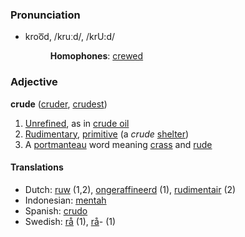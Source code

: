 ===Pronunciation===
*kroo͞d, /kruːd/, /krU:d/
*:'''Homophones''': [[crewed]]

===Adjective===
'''crude''' ([[cruder]], [[crudest]])

# [[Unrefined]], as in [[crude oil]]
# [[Rudimentary]], [[primitive]] (a ''crude'' [[shelter]])
# A [[portmanteau]] word meaning [[crass]] and [[rude]]

====Translations====
*Dutch: [[ruw]] (1,2), [[ongeraffineerd]] (1), [[rudimentair]] (2)
*Indonesian: [[mentah]]
*Spanish: [[crudo]]
*Swedish: [[rå]] (1), [[rå]]- (1)
